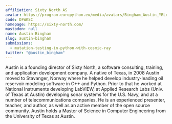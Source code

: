```yaml
---
affiliation: Sixty North AS
avatar: https://program.europython.eu/media/avatars/Bingham_Austin_YRLez6W.jpg
code: DFWKSC
homepage: https://sixty-north.com/
mastodon: null
name: Austin Bingham
slug: austin-bingham
submissions:
  - mutation-testing-in-python-with-cosmic-ray
twitter: "@austin_bingham"
---
```


Austin is a founding director of Sixty North, a software consulting, training,
and application development company. A native of Texas, in 2008 Austin moved to
Stavanger, Norway where he helped develop industry-leading oil reservoir
modeling software in C++ and Python. Prior to that he worked at National
Instruments developing LabVIEW, at Applied Research Labs (Univ. of Texas at
Austin) developing sonar systems for the U.S. Navy, and at a number of
telecommunications companies. He is an experienced presenter, teacher, and
author, as well as an active member of the open source community. Austin holds a
Master of Science in Computer Engineering from the University of Texas at
Austin.
